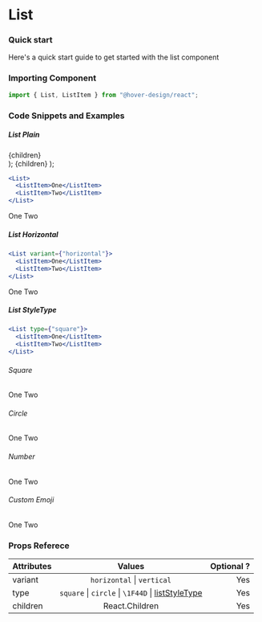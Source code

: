 # List

### Quick start

Here's a quick start guide to get started with the list component

### Importing Component

```jsx
import { List, ListItem } from "@hover-design/react";
```

### Code Snippets and Examples

##### List Plain

  <div style={{ margin: "0px 12px" }}>
    <List type={type} variant={variant}>
      {children}
    </List>
  </div>
);
  <ListItem variant={variant}>{children}</ListItem>
);

```jsx
<List>
  <ListItem>One</ListItem>
  <ListItem>Two</ListItem>
</List>
```

<ListComponent>
  <ListItem>One</ListItem>
  <ListItem>Two</ListItem>
</ListComponent>

##### List Horizontal

```jsx
<List variant={"horizontal"}>
  <ListItem>One</ListItem>
  <ListItem>Two</ListItem>
</List>
```

<div style={{ margin: "0 !important" }}>
  <ListComponent variant={"horizontal"}>
    <ListItem></ListItem>
    <ListItem>One</ListItem>
    <ListItem>Two</ListItem>
  </ListComponent>
</div>

##### List StyleType

```jsx
<List type={"square"}>
  <ListItem>One</ListItem>
  <ListItem>Two</ListItem>
</List>
```

###### Square

<ListComponent type="square">
  <ListItem>One</ListItem>
  <ListItem>Two</ListItem>
</ListComponent>

###### Circle

<ListComponent type="circle">
  <ListItem>One</ListItem>
  <ListItem>Two</ListItem>
</ListComponent>

###### Number

<ListComponent type="Number">
  <ListItem>One</ListItem>
  <ListItem>Two</ListItem>
</ListComponent>

###### Custom Emoji

<ListComponent type="'\1F44D'">
  <ListItem>One</ListItem>
  <ListItem>Two</ListItem>
</ListComponent>

### Props Referece

| Attributes |                                                              Values                                                               | Optional ? |
| :--------- | :-------------------------------------------------------------------------------------------------------------------------------: | ---------: |
| variant    |                                                  `horizontal` &#124; `vertical`                                                   |        Yes |
| type       | `square` &#124; `circle` &#124; `\1F44D` &#124; [listStyleType](https://developer.mozilla.org/en-US/docs/Web/CSS/list-style-type) |        Yes |
| children   |                                                          React.Children                                                           |        Yes |

